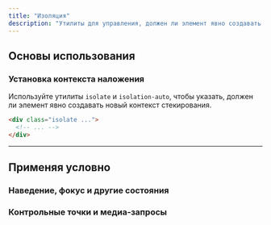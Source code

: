 ```yaml
---
title: "Изоляция"
description: "Утилиты для управления, должен ли элемент явно создавать новый контекст стекирования."
---
```




## Основы использования

### Установка контекста наложения

Используйте утилиты `isolate` и `isolation-auto`, чтобы указать, должен ли элемент явно создавать новый контекст стекирования.

```html
<div class="isolate ...">
  <!-- ... -->
</div>
```

---

## <Heading ignore>Применяя условно</Heading>

### <Heading ignore>Наведение, фокус и другие состояния</Heading>

<HoverFocusAndOtherStates defaultClass="isolate" featuredClass="isolation-auto" />

### <Heading ignore>Контрольные точки и медиа-запросы</Heading>

<BreakpointsAndMediaQueries defaultClass="isolate" featuredClass="isolation-auto" />
